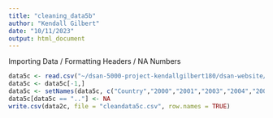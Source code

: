 ```yaml
---
title: "cleaning_data5b"
author: "Kendall Gilbert"
date: "10/11/2023"
output: html_document
---
```


Importing Data / Formatting Headers / NA Numbers
```r
data5c <- read.csv("~/dsan-5000-project-kendallgilbert180/dsan-website/5000-website/data/00-raw-data/5c.csv", header=FALSE, comment.char="#")
data5c <- data5c[-1,]
data5c <- setNames(data5c, c("Country","2000","2001","2003","2004","2005","2006","2007","2008","2009", "2010", "2011","2012","2013","2014","2015","2016","2017", "2018", "2019", "2020", "2021","2022"))
data5c[data5c == ".."] <- NA
write.csv(data2c, file = "cleandata5c.csv", row.names = TRUE)
```